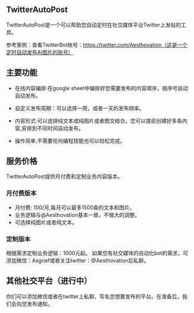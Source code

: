 ## TwitterAutoPost

TwitterAutoPost是一个可以帮助您自动定时在社交媒体平台Twitter上发帖的工具。

参考案例：查看TwitterBot账号：https://twitter.com/Aesthovation（这是一个定时自动发布AI图片的账号） 

## 主要功能

- 在线内容编排:在google sheet中编排好您需要发布的内容顺序，按序号自动自动发布。

- 自定义发布周期：可以选择一周，或者一天的发布频率。

- 内容形式:可以选择纯文本或纯图片或者图文结合。您可以提前创建好多条内容,安排到不同时间自动发布。

- 操作简单,不需要任何编程技能也可以轻松完成。

## 服务价格

TwitterAutoPost提供月付费和定制业务内容版本。

### 月付费版本

- 月付费: 100/月,每月可以最多1500条的文本和图片。
- 业务逻辑与@Aesthovation基本一致，不做大的调整。
- 可选择纯图片或者纯文本。

### 定制版本
根据需求定制业务逻辑：1000元起。
如果您有社交媒体的自动化bot的需求，可添加微信：Asgrief或者关注twitter：@Aesthovation后私聊。


## 其他社交平台（进行中）

你们可以添加微信或者在twitter上私聊，写名您想要发布的平台。在准备后，我们会向您发布通知。